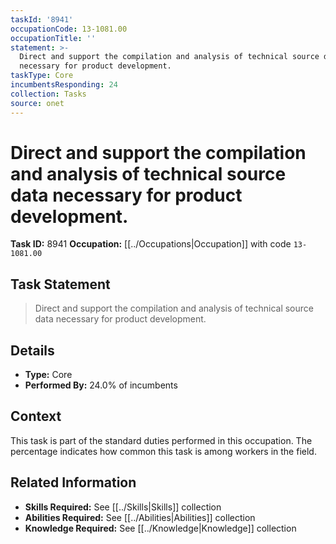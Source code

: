 ```yaml
---
taskId: '8941'
occupationCode: 13-1081.00
occupationTitle: ''
statement: >-
  Direct and support the compilation and analysis of technical source data
  necessary for product development.
taskType: Core
incumbentsResponding: 24
collection: Tasks
source: onet
---
```

# Direct and support the compilation and analysis of technical source data necessary for product development.

**Task ID:** 8941
**Occupation:** [[../Occupations|Occupation]] with code `13-1081.00`

## Task Statement

> Direct and support the compilation and analysis of technical source data necessary for product development.

## Details

- **Type:** Core
- **Performed By:** 24.0% of incumbents

## Context

This task is part of the standard duties performed in this occupation. The percentage indicates how common this task is among workers in the field.

## Related Information

- **Skills Required:** See [[../Skills|Skills]] collection
- **Abilities Required:** See [[../Abilities|Abilities]] collection
- **Knowledge Required:** See [[../Knowledge|Knowledge]] collection
